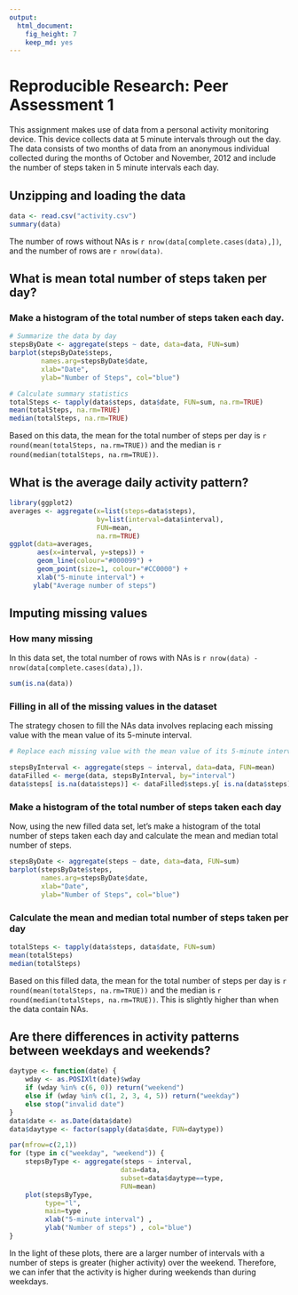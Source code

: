 ```yaml
---
output:
  html_document:
    fig_height: 7
    keep_md: yes
---
```

# Reproducible Research: Peer Assessment 1

This assignment makes use of data from a personal activity monitoring device. This device collects data at 5 minute intervals through out the day. The data consists of two months of data from an anonymous individual collected during the months of October and November, 2012 and include the number of steps taken in 5 minute intervals each day.

## Unzipping and loading the data

```r
data <- read.csv("activity.csv")
summary(data)
```

The number of rows without NAs is  `r nrow(data[complete.cases(data),])`, and the number of rows are `r nrow(data)`.



## What is mean total number of steps taken per day?

### Make a histogram of the total number of steps taken each day.

```r
# Summarize the data by day
stepsByDate <- aggregate(steps ~ date, data=data, FUN=sum)
barplot(stepsByDate$steps, 
        names.arg=stepsByDate$date,
        xlab="Date", 
        ylab="Number of Steps", col="blue")
```


```r
# Calculate summary statistics
totalSteps <- tapply(data$steps, data$date, FUN=sum, na.rm=TRUE)
mean(totalSteps, na.rm=TRUE)
median(totalSteps, na.rm=TRUE)
```

Based on this data, the mean for the total number of steps per day is `r round(mean(totalSteps, na.rm=TRUE))` and the median is `r round(median(totalSteps, na.rm=TRUE))`.

## What is the average daily activity pattern?


```r
library(ggplot2)
averages <- aggregate(x=list(steps=data$steps), 
                      by=list(interval=data$interval),
                      FUN=mean, 
                      na.rm=TRUE)
ggplot(data=averages, 
       aes(x=interval, y=steps)) + 
       geom_line(colour="#000099") +  
       geom_point(size=1, colour="#CC0000") + 
       xlab("5-minute interval") +
      ylab("Average number of steps")
```


## Imputing missing values

### How many missing

In this data set, the total number of rows with NAs is `r nrow(data) - nrow(data[complete.cases(data),])`.

```r
sum(is.na(data))
```

###  Filling in all of the missing values in the dataset

The strategy chosen to fill the NAs data involves replacing each missing value with the mean value of its 5-minute interval.

```r
# Replace each missing value with the mean value of its 5-minute interval

stepsByInterval <- aggregate(steps ~ interval, data=data, FUN=mean)
dataFilled <- merge(data, stepsByInterval, by="interval")
data$steps[ is.na(data$steps)] <- dataFilled$steps.y[ is.na(data$steps)]

```

### Make a histogram of the total number of steps taken each day 

Now, using the new filled data set, let's make a histogram of the total number of steps taken each day and calculate the mean and median total number of steps.


```r
stepsByDate <- aggregate(steps ~ date, data=data, FUN=sum)
barplot(stepsByDate$steps, 
        names.arg=stepsByDate$date, 
        xlab="Date", 
        ylab="Number of Steps", col="blue")
```

### Calculate the mean and median total number of steps taken per day

```r
totalSteps <- tapply(data$steps, data$date, FUN=sum)
mean(totalSteps)
median(totalSteps)
```

Based on this filled data, the mean for the total number of steps per day is `r round(mean(totalSteps, na.rm=TRUE))` and the median is `r round(median(totalSteps, na.rm=TRUE))`. This is slightly higher than when the data contain NAs.


## Are there differences in activity patterns between weekdays and weekends?

```r
daytype <- function(date) {  
    wday <- as.POSIXlt(date)$wday 
    if (wday %in% c(6, 0)) return("weekend")
    else if (wday %in% c(1, 2, 3, 4, 5)) return("weekday")
    else stop("invalid date")
}
data$date <- as.Date(data$date)
data$daytype <- factor(sapply(data$date, FUN=daytype))
```


```r
par(mfrow=c(2,1))
for (type in c("weekday", "weekend")) {
    stepsByType <- aggregate(steps ~ interval,
                            data=data,
                            subset=data$daytype==type,
                            FUN=mean)
    plot(stepsByType, 
         type="l", 
         main=type ,
         xlab("5-minute interval") ,  
         ylab("Number of steps") , col="blue")
}
```

In the light of these plots, there are a larger number of intervals with a number of steps is greater (higher activity) over the weekend. Therefore, we can infer that the activity is higher during weekends than during weekdays.

